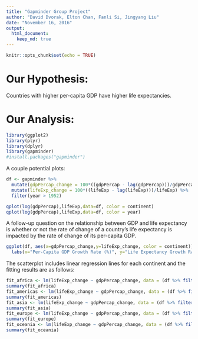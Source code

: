 ```yaml
---
title: "Gapminder Group Project"
author: "David Dvorak, Elton Chan, Fanli Si, Jingyang Liu"
date: "November 16, 2016"
output: 
  html_document: 
    keep_md: true
---
```


```r
knitr::opts_chunk$set(echo = TRUE)
```

# Our Hypothesis:
Countries with higher per-capita GDP have higher life expectancies.

# Our Analysis:

```r
library(ggplot2)
library(plyr)
library(dplyr)
library(gapminder)
#install.packages("gapminder")
```

A couple potential plots:
```r
df <- gapminder %>%
  mutate(gdpPercap_change = 100*((gdpPercap - lag(gdpPercap)))/gdpPercap) %>%
  mutate(lifeExp_change = 100*((lifeExp - lag(lifeExp)))/lifeExp) %>%
  filter(year > 1952)

qplot(log(gdpPercap),lifeExp,data=df, color = continent)
qplot(log(gdpPercap),lifeExp,data=df, color = year)
```


A follow-up question on the relationship between GDP and life expectancy is whether or not the rate of change of a country's life expectancy is impacted by the rate of change of its per-capita GDP. 

```r
ggplot(df, aes(x=gdpPercap_change,y=lifeExp_change, color = continent)) + geom_point() + geom_smooth(method=lm, se = FALSE) + ylim(-25,25) + xlim(-50,50) + labs(title="Comparing Growth Rates of Life Expectancy and Per-Capita GDP") +
  labs(x="Per-Capita GDP Growth Rate (%)", y="Life Expectancy Growth Rate (%)")
```

The scatterplot includes linear regression lines for each continent and the fitting results are as follows:

```r
fit_africa <- lm(lifeExp_change ~ gdpPercap_change, data = (df %>% filter(continent == 'Africa')))
summary(fit_africa)
fit_americas <- lm(lifeExp_change ~ gdpPercap_change, data = (df %>% filter(continent == 'Americas')))
summary(fit_americas)
fit_asia <- lm(lifeExp_change ~ gdpPercap_change, data = (df %>% filter(continent == 'Asia')))
summary(fit_asia)
fit_europe <- lm(lifeExp_change ~ gdpPercap_change, data = (df %>% filter(continent == 'Europe')))
summary(fit_europe)
fit_oceania <- lm(lifeExp_change ~ gdpPercap_change, data = (df %>% filter(continent == 'Oceania')))
summary(fit_oceania)

```